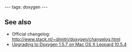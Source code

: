 ---
tags: doxygen
---
== See also ==

* Official changelog: http://www.stack.nl/~dimitri/doxygen/changelog.html
* [[Upgrading to Doxygen 1.5.7 on Mac OS X Leopard 10.5.4]]
